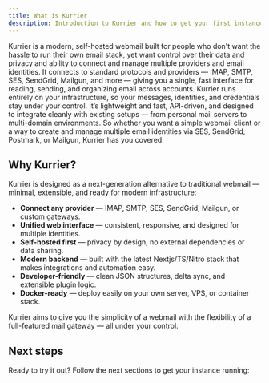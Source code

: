 ```yaml
---
title: What is Kurrier
description: Introduction to Kurrier and how to get your first instance running.
---
```


Kurrier is a modern, self-hosted webmail built for people who don't want the hassle to run their own email stack, yet want control over their data and privacy and ability to connect and manage multiple providers and email identities.
It connects to standard protocols and providers — IMAP, SMTP, SES, SendGrid, Mailgun, and more — giving you a single, fast interface for reading, sending, and organizing email across accounts.
Kurrier runs entirely on your infrastructure, so your messages, identities, and credentials stay under your control.
It’s lightweight and fast, API-driven, and designed to integrate cleanly with existing setups — from personal mail servers to multi-domain environments.
So whether you want a simple webmail client or a way to create and manage multiple email identities via SES, SendGrid, Postmark, or Mailgun, Kurrier has you covered.



## Why Kurrier?

Kurrier is designed as a next-generation alternative to traditional webmail — minimal, extensible, and ready for modern infrastructure:

- **Connect any provider** — IMAP, SMTP, SES, SendGrid, Mailgun, or custom gateways.
- **Unified web interface** — consistent, responsive, and designed for multiple identities.
- **Self-hosted first** — privacy by design, no external dependencies or data sharing.
- **Modern backend** — built with the latest Nextjs/TS/Nitro stack that makes integrations and automation easy.
- **Developer-friendly** — clean JSON structures, delta sync, and extensible plugin logic.
- **Docker-ready** — deploy easily on your own server, VPS, or container stack.

Kurrier aims to give you the simplicity of a webmail with the flexibility of a full-featured mail gateway — all under your control.


## Next steps

Ready to try it out? Follow the next sections to get your instance running:
